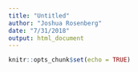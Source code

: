 ```yaml
---
title: "Untitled"
author: "Joshua Rosenberg"
date: "7/31/2018"
output: html_document
---
```


```r
knitr::opts_chunk$set(echo = TRUE)
```

\begin{landscape}\begin{table}

\caption{\label{tab:}Results of mixed effects models with the interactions between interest and other characactistics and the composite for work with data}
\centering
\begin{tabular}[t]{>{\raggedright\arraybackslash}p{5em}>{\raggedright\arraybackslash}p{7em}>{\raggedright\arraybackslash}p{7em}>{\raggedright\arraybackslash}p{7em}>{\raggedright\arraybackslash}p{7em}>{\raggedright\arraybackslash}p{7em}>{\raggedright\arraybackslash}p{7em}}
\toprule
Profile & Universally low B (SE) & Only behavioral B (SE) & Only affective B (SE) & Eng. and comp., not chall. B (SE) & All moderate B (SE) & Full B (SE)\\
\addlinespace[0.3em]
\multicolumn{7}{l}{\textbf{Youth characteristics}}\\
\hspace{1em}Pre-interest & -0.046 (0.022) & -0.013 (0.012) & -0.014 (0.019) & 0.038 (0.016)* & 0.007 (0.01) & 0.017 (0.021)\\
\hspace{1em}Gender-Female & 0.059 (0.037)+ & 0.019 (0.019) & -0.037 (0.033) & 0.027 (0.028) & -0.021 (0.018) & -0.035 (0.037)\\
\hspace{1em}URM status & -0.01 (0.052) & 0.031 (0.027) & -0.076 (0.046) & -0.014 (0.04) & 0.019 (0.025) & 0.044 (0.053)\\
\addlinespace[0.3em]
\multicolumn{7}{l}{\textbf{Aspects of Work With Data}}\\
\hspace{1em}ssb\_predict & -0.016 (0.018) & 0.017 (0.015) & 0.024 (0.018)+ & -0.013 (0.015) & 0.007 (0.014) & -0.02 (0.016)\\
\hspace{1em}ssb\_model & 0.006 (0.019) & -0.018 (0.016) & -0.007 (0.019) & -0.001 (0.016) & -0.013 (0.015) & 0.032 (0.017)*\\
\hspace{1em}ssb\_analyze & 0.008 (0.024) & 0.001 (0.02) & -0.001 (0.022) & 0.019 (0.019) & -0.006 (0.018) & -0.025 (0.02)\\
\hspace{1em}ssb\_measure & 0.005 (0.022) & -0.021 (0.018) & 0.009 (0.021) & -0.008 (0.018) & -0.002 (0.017) & 0.02 (0.019)\\
\hspace{1em}ssb\_tools & -0.048 (0.019) & -0.006 (0.016) & 0.023 (0.018) & 0 (0.016) & 0.012 (0.015) & 0.024 (0.017)+\\
\hspace{1em}ssb\_precision & 0.012 (0.018) & 0.022 (0.015)+ & -0.002 (0.018) & -0.021 (0.015) & -0.024 (0.014) & 0.016 (0.016)\\
\hspace{1em}ssb\_vocabulary & -0.005 (0.02) & -0.009 (0.017) & -0.001 (0.019) & 0.027 (0.016)* & -0.011 (0.015) & 0.002 (0.017)\\
\hspace{1em}ssb\_classification & 0.003 (0.019) & 0.02 (0.016) & 0.005 (0.018) & 0.005 (0.015) & -0.016 (0.014) & -0.025 (0.016)\\
\hspace{1em}ssb\_symbols & -0.004 (0.019) & 0.017 (0.016) & -0.009 (0.018) & -0.008 (0.015) & 0.023 (0.014)+ & -0.019 (0.016)\\
\bottomrule
\end{tabular}
\end{table}
\end{landscape}

